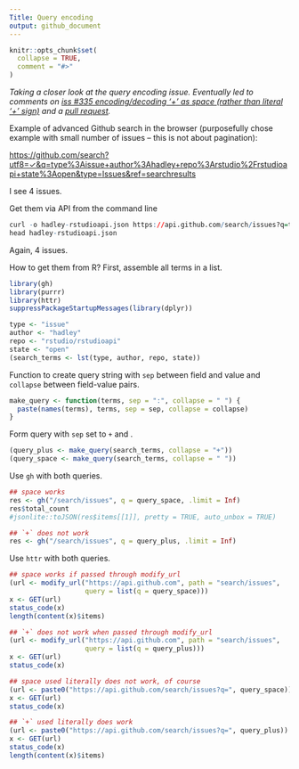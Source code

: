 ```yaml
---
Title: Query encoding
output: github_document
---
```


```r
knitr::opts_chunk$set(
  collapse = TRUE,
  comment = "#>"
)
```

*Taking a closer look at the query encoding issue. Eventually led to comments on [iss #335 encoding/decoding '+' as space (rather than literal '+' sign)](https://github.com/hadley/httr/issues/335) and a [pull request](https://github.com/hadley/httr/pull/337).*

Example of advanced Github search in the browser (purposefully chose example with small number of issues -- this is not about pagination):

<https://github.com/search?utf8=✓&q=type%3Aissue+author%3Ahadley+repo%3Arstudio%2Frstudioapi+state%3Aopen&type=Issues&ref=searchresults>

I see 4 issues.

Get them via API from the command line

```r
curl -o hadley-rstudioapi.json https://api.github.com/search/issues?q=type:issue+author:hadley+repo:rstudio/rstudioapi+state:open
head hadley-rstudioapi.json
```

Again, 4 issues.

How to get them from R? First, assemble all terms in a list.

```r
library(gh)
library(purrr)
library(httr)
suppressPackageStartupMessages(library(dplyr))

type <- "issue"
author <- "hadley"
repo <- "rstudio/rstudioapi"
state <- "open"
(search_terms <- lst(type, author, repo, state))
```

Function to create query string with `sep` between field and value and `collapse` between field-value pairs.

```r
make_query <- function(terms, sep = ":", collapse = " ") {
  paste(names(terms), terms, sep = sep, collapse = collapse)
}
```

Form query with `sep` set to `+` and ` `.

```r
(query_plus <- make_query(search_terms, collapse = "+"))
(query_space <- make_query(search_terms, collapse = " "))
```

Use `gh` with both queries.

```r
## space works
res <- gh("/search/issues", q = query_space, .limit = Inf) 
res$total_count
#jsonlite::toJSON(res$items[[1]], pretty = TRUE, auto_unbox = TRUE)

## `+` does not work
res <- gh("/search/issues", q = query_plus, .limit = Inf) 
```

Use `httr` with both queries.

```r
## space works if passed through modify_url
(url <- modify_url("https://api.github.com", path = "search/issues", 
                   query = list(q = query_space)))
x <- GET(url)
status_code(x)
length(content(x)$items)

## `+` does not work when passed through modify_url
(url <- modify_url("https://api.github.com", path = "search/issues", 
                   query = list(q = query_plus)))
x <- GET(url)
status_code(x)

## space used literally does not work, of course
(url <- paste0("https://api.github.com/search/issues?q=", query_space))
x <- GET(url)
status_code(x)

## `+` used literally does work
(url <- paste0("https://api.github.com/search/issues?q=", query_plus))
x <- GET(url)
status_code(x)
length(content(x)$items)
```

